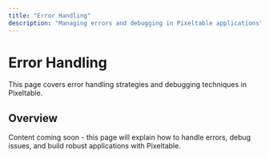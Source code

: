 ```yaml
---
title: "Error Handling"
description: "Managing errors and debugging in Pixeltable applications"
---
```


# Error Handling

This page covers error handling strategies and debugging techniques in Pixeltable.

## Overview

Content coming soon - this page will explain how to handle errors, debug issues, and build robust applications with Pixeltable.
